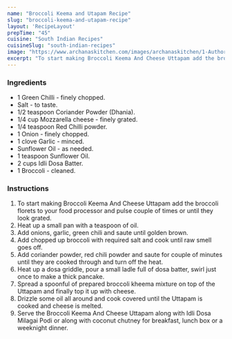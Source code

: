 ---
name: "Broccoli Keema and Utapam Recipe"
slug: "broccoli-keema-and-utapam-recipe"
layout: 'RecipeLayout'
prepTime: "45"
cuisine: "South Indian Recipes"
cuisineSlug: "south-indian-recipes"
image: "https://www.archanaskitchen.com/images/archanaskitchen/1-Author/Divya_Shivaraman_/Broccoli_Kheema_and_Cheese_Uthappam.jpg"
excerpt: "To start making Broccoli Keema And Cheese Uttapam add the broccoli florets to your food processor and pulse couple of times or until they look grated"
---

### Ingredients

- 1 Green Chilli - finely chopped.
- Salt - to taste.
- 1/2 teaspoon Coriander Powder (Dhania).
- 1/4 cup Mozzarella cheese - finely grated.
- 1/4 teaspoon Red Chilli powder.
- 1 Onion - finely chopped.
- 1 clove Garlic - minced.
- Sunflower Oil - as needed.
- 1 teaspoon Sunflower Oil.
- 2 cups Idli Dosa Batter.
- 1 Broccoli - cleaned.

### Instructions

1. To start making Broccoli Keema And Cheese Uttapam add the broccoli florets to your food processor and pulse couple of times or until they look grated.
1. Heat up a small pan with a teaspoon of oil.
1. Add onions, garlic, green chili and saute until golden brown.
1. Add chopped up broccoli with required salt and cook until raw smell goes off.
1. Add coriander powder, red chili powder and saute for couple of minutes until they are cooked through and turn off the heat.
1. Heat up a dosa griddle, pour a small ladle full of dosa batter, swirl just once to make a thick pancake.
1. Spread a spoonful of prepared broccoli kheema mixture on top of the Uttapam and finally top it up with cheese.
1. Drizzle some oil all around and cook covered until the Uttapam is cooked and cheese is melted.
1. Serve the Broccoli Keema And Cheese Uttapam along with Idli Dosa Milagai Podi or along with coconut chutney for breakfast, lunch box or a weeknight dinner.
